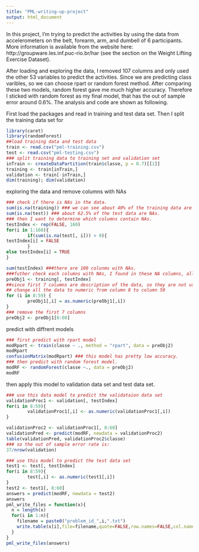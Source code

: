 ```yaml
---
title: "PML-writing-up-project"
output: html_document
---
```


In this project, I'm trying to predict the activities by using the data from accelerometers on the belt, forearm, arm, and dumbell of 6 participants. More information is available from the website here: http://groupware.les.inf.puc-rio.br/har (see the section on the Weight Lifting Exercise Dataset). 

After loading and exploring the data, I removed 107 columns and only used the other 53 variables to predict the activities. Since we are predicting class varibles, so we can choose rpart or random forest method. After comparing these two models, random forest gave me much higher accuracy. Therefore I sticked with random forest as my final model, that has the out of sample error around 0.6%. The analysis and code are shown as following.  

First load the packages and read in training and test data set. Then I split the training data set for     
```r
library(caret)
library(randomForest)
##load training data and test data
train <- read.csv("pml-training.csv")
test <- read.csv("pml-testing.csv")
### split training data to training set and validation set
inTrain <- createDataPartition(train$classe, p = 0.7)[[1]]
training <- train[inTrain,]
validation <- train[-inTrain,]
dim(training); dim(validation)
```
exploring the data and remove columns with NAs
```r
### check if there is NAs in the data.
sum(is.na(training)) ### we can see about 40% of the training data are NAs. 
sum(is.na(test)) ### about 62.5% of the test data are NAs.
### then I want to determine which columns contain NAs.
testIndex <- rep(FALSE, 160)
for(i in 1:160){
        if(sum(is.na(test[, i])) > 0){
testIndex[i] = FALSE                
        }
else testIndex[i] = TRUE
}

sum(testIndex) ###there are 100 colunms with NAs.
###futher check each columns with NAs, I found in these NA columns, all values are NAs. So I decideed to remove all of these columns in both training and test data set for prediction. 
preObj1 <- training[, testIndex]
##since first 7 columns are description of the data, so they are not used for training purpose. 
## change all the data to numeric from column 8 to column 59
for (i in 8:59) {
        preObj1[,i] = as.numeric(preObj1[,i])
}
### remove the first 7 columns 
preObj2 <- preObj1[8:60]
```
predict with diffrent models
```r
### first predict with rpart model
modRpart <- train(classe ~ ., method = "rpart", data = preObj2)
modRpart
confusionMatrix(modRpart) ### this model has pretty low accuracy.
### then predict with random forest model.
modRF <- randomForest(classe ~., data = preObj2)
modRF
```
then apply this model to validation data set and test data set.  
```r
### use this data model to predict the validataion data set
validationProc1 <- validation[, testIndex]
for(i in 8:59){
        validationProc1[,i] <- as.numeric(validationProc1[,i])
}

validationProc2 <- validationProc1[, 8:60]
validationPred <- predict(modRF, newdata = validationProc2)
table(validationPred, validationProc2$classe)
### so the out of sample error rate is:
37/nrow(validation)

### use this model to predict the test data set
test1 <- test[, testIndex]
for(i in 8:59){
        test[,i] <- as.numeric(test1[,i])
}
test2 <- test1[, 8:60]
answers = predict(modRF, newdata = test2)
answers
pml_write_files = function(x){
  n = length(x)
  for(i in 1:n){
    filename = paste0("problem_id_",i,".txt")
    write.table(x[i],file=filename,quote=FALSE,row.names=FALSE,col.names=FALSE)
  }
}
pml_write_files(answers)
```

